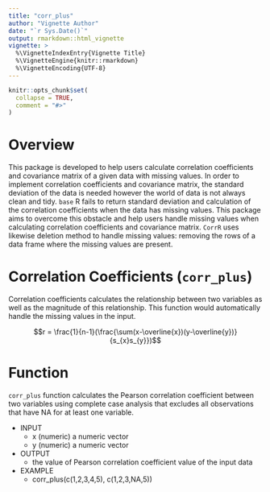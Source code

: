 ```yaml
---
title: "corr_plus"
author: "Vignette Author"
date: "`r Sys.Date()`"
output: rmarkdown::html_vignette
vignette: >
  %\VignetteIndexEntry{Vignette Title}
  %\VignetteEngine{knitr::rmarkdown}
  %\VignetteEncoding{UTF-8}
---
```


```r
knitr::opts_chunk$set(
  collapse = TRUE,
  comment = "#>"
)
```


# Overview

This package is developed to help users calculate correlation coefficients and covariance matrix of a given data with missing values. In order to implement correlation coefficients and covariance matrix, the standard deviation of the data is needed however the world of data is not always clean and tidy. `base` R fails to return standard deviation and calculation of the correlation coefficients when the data has missing values. This package aims to overcome this obstacle and help users handle missing values when calculating correlation coefficients and covariance matrix. `CorrR` uses likewise deletion method to handle missing values: removing the rows of a data frame where the missing values are present.

# Correlation Coefficients (`corr_plus`)

Correlation coefficients calculates the relationship between two variables as well as the magnitude of this relationship. This function would automatically handle the missing values in the input. 

$$r = \frac{1}{n-1}(\frac{\sum(x-\overline{x})(y-\overline{y})}{s_{x}s_{y}})$$

# Function 

`corr_plus` function calculates the Pearson correlation coefficient between two variables using complete case analysis that excludes all observations that have NA for at least one variable.

- INPUT
    - x (numeric) a numeric vector
    - y (numeric) a numeric vector
  
- OUTPUT 
    - the value of Pearson correlation coefficient value of the input data
  
- EXAMPLE
    - corr_plus(c(1,2,3,4,5), c(1,2,3,NA,5))
  
  
